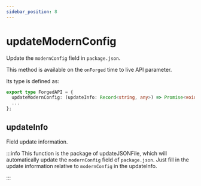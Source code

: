 ```yaml
---
sidebar_position: 8
---
```


# updateModernConfig

Update the `modernConfig` field in `package.json`.

This method is available on the `onForged` time to live API parameter.

Its type is defined as:

```ts
export type ForgedAPI = {
  updateModernConfig: (updateInfo: Record<string, any>) => Promise<void>;
  ...
};
```

## updateInfo

Field update information.

:::info
This function is the package of updateJSONFile, which will automatically update the `modernConfig` field of `package.json`. Just fill in the update information relative to `modernConfig` in the updateInfo.

:::
